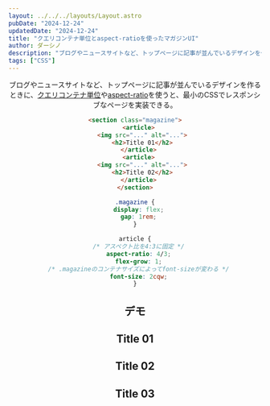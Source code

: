 ```yaml
---
layout: ../../../layouts/Layout.astro
pubDate: "2024-12-24"
updatedDate: "2024-12-24"
title: "クエリコンテナ単位とaspect-ratioを使ったマガジンUI"
author: ダーシノ
description: "ブログやニュースサイトなど、トップページに記事が並んでいるデザインを作るときに、クエリコンテナ単位やaspect-ratioを使うと、最小のCSSでレスポンシブなページを実装できる。"
tags: ["CSS"]
---
```



<Header {...frontmatter} />

ブログやニュースサイトなど、トップページに記事が並んでいるデザインを作るときに、[クエリコンテナ単位](https://developer.mozilla.org/ja/docs/Web/CSS/length#%E3%82%B3%E3%83%B3%E3%83%86%E3%83%8A%E3%83%BC%E3%82%AF%E3%82%A8%E3%83%AA%E3%83%BC%E3%81%AE%E9%95%B7%E3%81%95%E3%81%AE%E5%8D%98%E4%BD%8D)や[aspect-ratio](https://developer.mozilla.org/ja/docs/Web/CSS/aspect-ratio)を使うと、最小のCSSでレスポンシブなページを実装できる。

```html
<section class="magazine">
  <article>
    <img src="..." alt="...">
    <h2>Title 01</h2>
  </article>
  <article>
    <img src="..." alt="...">
    <h2>Title 02</h2>
  </article>
</section>
```

```css
.magazine {
  display: flex;
  gap: 1rem;
}

article {
  /* アスペクト比を4:3に固定 */
  aspect-ratio: 4/3;
  flex-grow: 1;
  /* .magazineのコンテナサイズによってfont-sizeが変わる */
  font-size: 2cqw;
}
```

## デモ

<section id="demo">
  <article>
    <div class="image"></div>
    <h2>Title 01</h2>
  </article>
  <article>
    <div class="image"></div>
    <h2>Title 02</h2>
  </article>
  <article>
    <div class="image"></div>
    <h2>Title 03</h2>
  </article>
</section>

<style>{`
#demo {
  container-type: inline-size;
  display: flex;
  gap: 1rem;

  article {
    border: solid 4px;

    aspect-ratio: 4/3;
    flex-grow: 1;
    font-size: 2cqw;

    .image {
      background-color: #ddd;
      aspect-ratio: 16/9;
    }
  }
}
`}</style>
